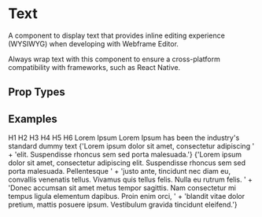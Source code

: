 
# Text

<AssetCard className='float-right margin' component={Text} />

A component to display text that provides inline editing experience (WYSIWYG) when developing with Webframe Editor.

Always wrap text with this component to ensure a cross-platform compatibility with frameworks, such as React Native.

## Prop Types

<PropsTable component={Text} />

## Examples
<CodeExample desc='Header title'>
  <Text className='h1'>H1</Text>
  <Text className='h2'>H2</Text>
  <Text className='h3'>H3</Text>
  <Text className='h4'>H4</Text>
  <Text className='h5'>H5</Text>
  <Text className='h6'>H6</Text>
</CodeExample>

<CodeExample desc='Bold text'>
  <Text className='bold'>Lorem Ipsum</Text>
</CodeExample>

<CodeExample desc='Basic line of text'>
  <Text>Lorem Ipsum has been the industry's standard dummy text</Text>
</CodeExample>

<CodeExample desc='Overflow text truncation'>
  <Text className='truncate max-width-mobile'>
    {'Lorem ipsum dolor sit amet, consectetur adipiscing ' +
      'elit. Suspendisse rhoncus sem sed porta malesuada.'}
  </Text>
</CodeExample>

<CodeExample desc='Paragraph of text'>
  <Text className='p'>
    {'Lorem ipsum dolor sit amet, consectetur adipiscing elit. Suspendisse rhoncus sem sed porta malesuada. Pellentesque ' +
      'justo ante, tincidunt nec diam eu, convallis venenatis tellus. Vivamus quis tellus felis. Nulla eu rutrum felis. ' +
      'Donec accumsan sit amet metus tempor sagittis. Nam consectetur mi tempus ligula elementum dapibus. Proin enim orci, ' +
      'blandit vitae dolor pretium, mattis posuere ipsum. Vestibulum gravida tincidunt eleifend.'}
  </Text>
</CodeExample>
